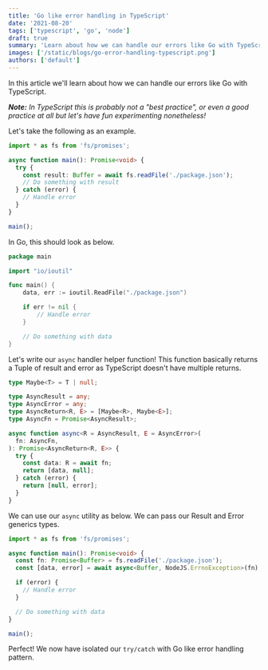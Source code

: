 ```yaml
---
title: 'Go like error handling in TypeScript'
date: '2021-08-20'
tags: ['typescript', 'go', 'node']
draft: true
summary: 'Learn about how we can handle our errors like Go with TypeScript'
images: ['/static/blogs/go-error-handling-typescript.png']
authors: ['default']
---
```


In this article we'll learn about how we can handle our errors like Go with TypeScript.

_**Note:** In TypeScript this is probably not a "best practice", or even a good practice at all but let's have fun experimenting nonetheless!_

Let's take the following as an example.

```ts
import * as fs from 'fs/promises';

async function main(): Promise<void> {
  try {
    const result: Buffer = await fs.readFile('./package.json');
    // Do something with result
  } catch (error) {
    // Handle error
  }
}

main();
```

In Go, this should look as below.

```go
package main

import "io/ioutil"

func main() {
	data, err := ioutil.ReadFile("./package.json")

	if err != nil {
		// Handle error
	}

	// Do something with data
}
```

Let's write our `async` handler helper function! This function basically returns a Tuple of result and error as TypeScript doesn't have multiple returns.

```ts
type Maybe<T> = T | null;

type AsyncResult = any;
type AsyncError = any;
type AsyncReturn<R, E> = [Maybe<R>, Maybe<E>];
type AsyncFn = Promise<AsyncResult>;

async function async<R = AsyncResult, E = AsyncError>(
  fn: AsyncFn,
): Promise<AsyncReturn<R, E>> {
  try {
    const data: R = await fn;
    return [data, null];
  } catch (error) {
    return [null, error];
  }
}
```

We can use our `async` utility as below. We can pass our Result and Error generics types.

```ts
import * as fs from 'fs/promises';

async function main(): Promise<void> {
  const fn: Promise<Buffer> = fs.readFile('./package.json');
  const [data, error] = await async<Buffer, NodeJS.ErrnoException>(fn);

  if (error) {
    // Handle error
  }

  // Do something with data
}

main();
```

Perfect! We now have isolated our `try/catch` with Go like error handling pattern.
